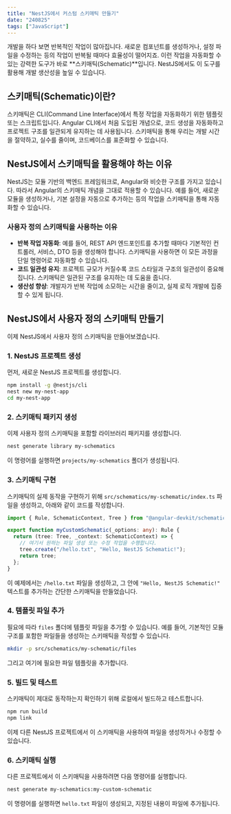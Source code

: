 ```yaml
---
title: "NestJS에서 커스텀 스키매틱 만들기"
date: "240825"
tags: ["JavaScript"]
---
```


개발을 하다 보면 반복적인 작업이 많아집니다. 새로운 컴포넌트를 생성하거나, 설정 파일을 수정하는 등의 작업이 반복될 때마다 효율성이 떨어지죠. 이런 작업을 자동화할 수 있는 강력한 도구가 바로 **스키매틱(Schematic)**입니다. NestJS에서도 이 도구를 활용해 개발 생산성을 높일 수 있습니다.

## 스키매틱(Schematic)이란?

스키매틱은 CLI(Command Line Interface)에서 특정 작업을 자동화하기 위한 템플릿 또는 스크립트입니다. Angular CLI에서 처음 도입된 개념으로, 코드 생성을 자동화하고 프로젝트 구조를 일관되게 유지하는 데 사용됩니다. 스키매틱을 통해 우리는 개발 시간을 절약하고, 실수를 줄이며, 코드베이스를 표준화할 수 있습니다.

## NestJS에서 스키매틱을 활용해야 하는 이유

NestJS는 모듈 기반의 백엔드 프레임워크로, Angular와 비슷한 구조를 가지고 있습니다. 따라서 Angular의 스키매틱 개념을 그대로 적용할 수 있습니다. 예를 들어, 새로운 모듈을 생성하거나, 기본 설정을 자동으로 추가하는 등의 작업을 스키매틱을 통해 자동화할 수 있습니다.

### 사용자 정의 스키매틱을 사용하는 이유

- **반복 작업 자동화**: 예를 들어, REST API 엔드포인트를 추가할 때마다 기본적인 컨트롤러, 서비스, DTO 등을 생성해야 합니다. 스키매틱을 사용하면 이 모든 과정을 단일 명령어로 자동화할 수 있습니다.
- **코드 일관성 유지**: 프로젝트 규모가 커질수록 코드 스타일과 구조의 일관성이 중요해집니다. 스키매틱은 일관된 구조를 유지하는 데 도움을 줍니다.
- **생산성 향상**: 개발자가 반복 작업에 소모하는 시간을 줄이고, 실제 로직 개발에 집중할 수 있게 됩니다.

## NestJS에서 사용자 정의 스키매틱 만들기

이제 NestJS에서 사용자 정의 스키매틱을 만들어보겠습니다.

### 1. NestJS 프로젝트 생성

먼저, 새로운 NestJS 프로젝트를 생성합니다.

```bash
npm install -g @nestjs/cli
nest new my-nest-app
cd my-nest-app
```

### 2. 스키매틱 패키지 생성

이제 사용자 정의 스키매틱을 포함할 라이브러리 패키지를 생성합니다.

```bash
nest generate library my-schematics
```

이 명령어를 실행하면 `projects/my-schematics` 폴더가 생성됩니다.

### 3. 스키매틱 구현

스키매틱의 실제 동작을 구현하기 위해 `src/schematics/my-schematic/index.ts` 파일을 생성하고, 아래와 같이 코드를 작성합니다.

```typescript
import { Rule, SchematicContext, Tree } from "@angular-devkit/schematics";

export function myCustomSchematic(_options: any): Rule {
  return (tree: Tree, _context: SchematicContext) => {
    // 여기서 원하는 파일 생성 또는 수정 작업을 수행합니다.
    tree.create("/hello.txt", "Hello, NestJS Schematic!");
    return tree;
  };
}
```

이 예제에서는 `/hello.txt` 파일을 생성하고, 그 안에 `"Hello, NestJS Schematic!"` 텍스트를 추가하는 간단한 스키매틱을 만들었습니다.

### 4. 템플릿 파일 추가

필요에 따라 `files` 폴더에 템플릿 파일을 추가할 수 있습니다. 예를 들어, 기본적인 모듈 구조를 포함한 파일들을 생성하는 스키매틱을 작성할 수 있습니다.

```bash
mkdir -p src/schematics/my-schematic/files
```

그리고 여기에 필요한 파일 템플릿을 추가합니다.

### 5. 빌드 및 테스트

스키매틱이 제대로 동작하는지 확인하기 위해 로컬에서 빌드하고 테스트합니다.

```bash
npm run build
npm link
```

이제 다른 NestJS 프로젝트에서 이 스키매틱을 사용하여 파일을 생성하거나 수정할 수 있습니다.

### 6. 스키매틱 실행

다른 프로젝트에서 이 스키매틱을 사용하려면 다음 명령어를 실행합니다.

```bash
nest generate my-schematics:my-custom-schematic
```

이 명령어를 실행하면 `hello.txt` 파일이 생성되고, 지정된 내용이 파일에 추가됩니다.
